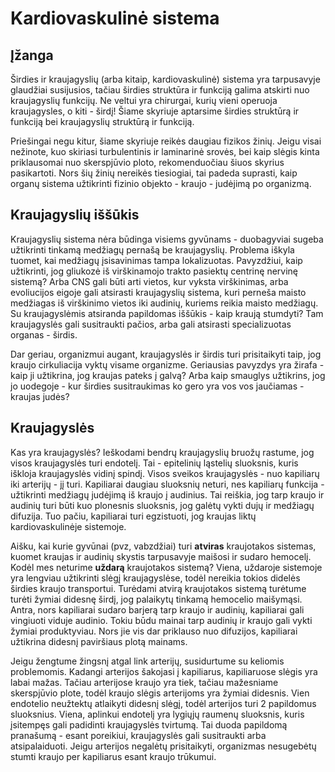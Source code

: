 # Kardiovaskulinė sistema

## Įžanga

Širdies ir kraujagyslių (arba kitaip, kardiovaskulinė) sistema yra tarpusavyje glaudžiai susijusios, tačiau širdies struktūra ir funkciją galima atskirti nuo kraujagyslių funkcijų. Ne veltui yra chirurgai, kurių vieni operuoja kraujagysles, o kiti - širdį! Šiame skyriuje aptarsime širdies struktūrą ir funkciją bei kraujagyslių struktūrą ir funkciją. 

Priešingai negu kitur, šiame skyriuje reikės daugiau fizikos žinių. Jeigu visai nežinote, kuo skiriasi turbulentinis ir laminarinė srovės, bei kaip slėgis kinta priklausomai nuo skerspjūvio ploto, rekomenduočiau šiuos skyrius pasikartoti. Nors šių žinių nereikės tiesiogiai, tai padeda suprasti, kaip organų sistema užtikrinti fizinio objekto - kraujo - judėjimą po organizmą. 

## Kraujagyslių iššūkis

Kraujagyslių sistema nėra būdinga visiems gyvūnams - duobagyviai sugeba užtikrinti tinkamą medžiagų pernašą be kraujagyslių. Problema iškyla tuomet, kai medžiagų įsisavinimas tampa lokalizuotas. Pavyzdžiui, kaip užtikrinti, jog gliukozė iš virškinamojo trakto pasiektų centrinę nervinę sistemą? Arba CNS gali būti arti vietos, kur vyksta virškinimas, arba evoliucijos eigoje gali atsirasti kraujagyslių sistema, kuri perneša maisto medžiagas iš virškinimo vietos iki audinių, kuriems reikia maisto medžiagų. Su kraujagyslėmis atsiranda papildomas iššūkis - kaip kraują stumdyti? Tam kraujagyslės gali susitraukti pačios, arba gali atsirasti specializuotas organas - širdis. 

Dar geriau, organizmui augant, kraujagyslės ir širdis turi prisitaikyti taip, jog kraujo cirkuliacija vyktų visame organizme. Geriausias pavyzdys yra žirafa - kaip ji užtikrina, jog kraujas pateks į galvą? Arba kaip smauglys užtikrins, jog jo uodegoje - kur širdies susitraukimas ko gero yra vos vos jaučiamas - kraujas judės? 

## Kraujagyslės

Kas yra kraujagyslės? Ieškodami bendrų kraujagyslių bruožų rastume, jog visos kraujagyslės turi endotelį. Tai - epitelinių ląstelių sluoksnis, kuris iškloja kraujagyslės vidinį spindį. Visos sveikos kraujagyslės - nuo kapiliarų iki arterijų - jį turi. Kapiliarai daugiau sluoksnių neturi, nes kapiliarų funkcija - užtikrinti medžiagų judėjimą iš kraujo į audinius. Tai reiškia, jog tarp kraujo ir audinių turi būti kuo plonesnis sluoksnis, jog galėtų vykti dujų ir medžiagų difuzija. Tuo pačiu, kapiliarai turi egzistuoti, jog kraujas liktų kardiovaskulinėje sistemoje.

Aišku, kai kurie gyvūnai (pvz, vabzdžiai) turi **atviras** kraujotakos sistemas, kuomet kraujas ir audinių skystis tarpusavyje maišosi ir sudaro hemocelį. Kodėl mes neturime **uždarą** kraujotakos sistemą? Viena, uždaroje sistemoje yra lengviau užtikrinti slėgį kraujagyslėse, todėl nereikia tokios didelės širdies kraujo transportui. Turėdami atvirą kraujotakos sistemą turėtume turėti žymiai didesnę širdį, jog palaikytų tinkamą hemocelio maišymąsi. Antra, nors kapiliarai sudaro barjerą tarp kraujo ir audinių, kapiliarai gali vingiuoti viduje audinio. Tokiu būdu mainai tarp audinių ir kraujo gali vykti žymiai produktyviau. Nors jie vis dar priklauso nuo difuzijos, kapiliarai užtikrina didesnį paviršiaus plotą mainams.

Jeigu žengtume žingsnį atgal link arterijų, susidurtume su keliomis problemomis. Kadangi arterijos šakojasi į kapiliarus, kapiliaruose slėgis yra labai mažas. Tačiau arterijose kraujo yra tiek, tačiau mažesniame skerspjūvio plote, todėl kraujo slėgis arterijoms yra žymiai didesnis. Vien endotelio neužtektų atlaikyti didesnį slėgį, todėl arterijos turi 2 papildomus sluoksnius. Viena, aplinkui endotelį yra lygiųjų raumenų sluoksnis, kuris įsitempęs gali padidinti kraujagyslės tvirtumą. Tai duoda papildomą pranašumą - esant poreikiui, kraujagyslės gali susitraukti arba atsipalaiduoti. Jeigu arterijos negalėtų prisitaikyti, organizmas nesugebėtų stumti kraujo per kapiliarus esant kraujo trūkumui. 

## 

